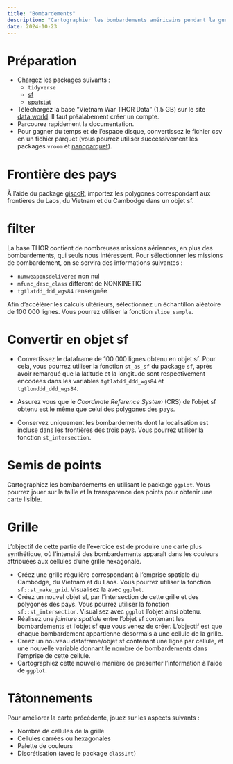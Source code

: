 ```yaml
---
title: "Bombardements"
description: "Cartographier les bombardements américains pendant la guerre du Vietnam."
date: 2024-10-23
---
```


# Préparation

- Chargez les packages suivants :
   + `tidyverse` 
   + [sf](https://r-spatial.github.io/sf/)
   + [spatstat](https://spatstat.org/)
- Téléchargez la base "Vietnam War THOR Data" (1.5 GB) sur le site [data.world](https://data.world/datamil/vietnam-war-thor-data). Il faut préalabement créer un compte. 
- Parcourez rapidement la documentation.
- Pour gagner du temps et de l'espace disque, convertissez le fichier csv en un fichier parquet (vous pourrez utiliser successivement les packages `vroom` et [nanoparquet](https://nanoparquet.r-lib.org/)). 

# Frontière des pays

À l'aide du package [giscoR](https://ropengov.github.io/giscoR/), importez les polygones correspondant aux frontières du Laos, du Vietnam et du Cambodge dans un objet sf. 

# filter

La base THOR contient de nombreuses missions aériennes, en plus des bombardements, qui seuls nous intéressent. Pour sélectionner les missions de bombardement, on se servira des informations suivantes :

- `numweaponsdelivered` non nul
- `mfunc_desc_class` différent de NONKINETIC
- `tgtlatdd_ddd_wgs84` renseignée

Afin d'accélérer les calculs ultérieurs, sélectionnez un échantillon aléatoire de 100 000 lignes. Vous pourrez utiliser la fonction `slice_sample`.

# Convertir en objet sf

- Convertissez le dataframe de 100 000 lignes obtenu en objet sf. Pour cela, vous pourrez utiliser la fonction `st_as_sf` du package `sf`, après avoir remarqué que la latitude et la longitude sont respectivement encodées dans les variables `tgtlatdd_ddd_wgs84` et `tgtlonddd_ddd_wgs84`. 
- Assurez vous que le *Coordinate Reference System* (CRS) de l'objet sf obtenu est le même que celui des polygones des pays.

- Conservez uniquement les bombardements dont la localisation est incluse dans les frontières des trois pays. Vous pourrez utiliser la fonction `st_intersection`. 

# Semis de points

Cartographiez les bombardements en utilisant le package `ggplot`. Vous pourrez jouer sur la taille et la transparence des points pour obtenir une carte lisible. 

# Grille

L'objectif de cette partie de l'exercice est de produire une carte plus synthétique, où l'intensité des bombardements apparaît dans les couleurs attribuées aux cellules d'une grille hexagonale.

- Créez une grille régulière correspondant à l'emprise spatiale du Cambodge, du Vietnam et du Laos. Vous pourrez utiliser la fonction `sf::st_make_grid`. Visualisez la avec `ggplot`.
- Créez un nouvel objet sf, par l'intersection de cette grille et des polygones des pays. Vous pourrez utiliser la fonction `sf::st_intersection`. Visualisez avec `ggplot` l'objet ainsi obtenu.
- Réalisez une *jointure spatiale* entre l'objet sf contenant les bombardements et l'objet sf que vous venez de créer. L'objectif est que chaque bombardement appartienne désormais à une cellule de la grille.
- Créez un nouveau dataframe/objet sf contenant une ligne par cellule, et une nouvelle variable donnant le nombre de bombardements dans l'emprise de cette cellule.
- Cartographiez cette nouvelle manière de présenter l'information à l'aide de `ggplot`.

# Tâtonnements

Pour améliorer la carte précédente, jouez sur les aspects suivants :

- Nombre de cellules de la grille
- Cellules carrées ou hexagonales
- Palette de couleurs
- Discrétisation (avec le package `classInt`) 